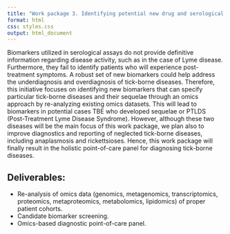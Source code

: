 ```yaml
---
title: "Work package 3. Identifying potential new drug and serological test targets by re-analysis of tick omic data"
format: html
css: styles.css
output: html_document
---
```


Biomarkers utilized in serological assays do not provide definitive information regarding disease activity, such as in the case of Lyme disease. Furthermore, they fail to identify patients who will experience post-treatment symptoms. A robust set of new biomarkers could help address the underdiagnosis and overdiagnosis of tick-borne diseases. Therefore, this initiative focuses on identifying new biomarkers that can specify particular tick-borne diseases and their sequelae through an omics approach by re-analyzing existing omics datasets. This will lead to biomarkers in potential cases TBE who developed sequelae or PTLDS (Post-Treatment Lyme Disease Syndrome). However, although these two diseases will be the main focus of this work package, we plan also to improve diagnostics and reporting of neglected tick-borne diseases, including anaplasmosis and rickettsioses. Hence, this work package will finally result in the holistic point-of-care panel for diagnosing tick-borne diseases.

## Deliverables:

-   Re-analysis of omics data (genomics, metagenomics, transcriptomics, proteomics, metaproteomics, metabolomics, lipidomics) of proper patient cohorts.
-   Candidate biomarker screening.
-   Omics-based diagnostic point-of-care panel.
